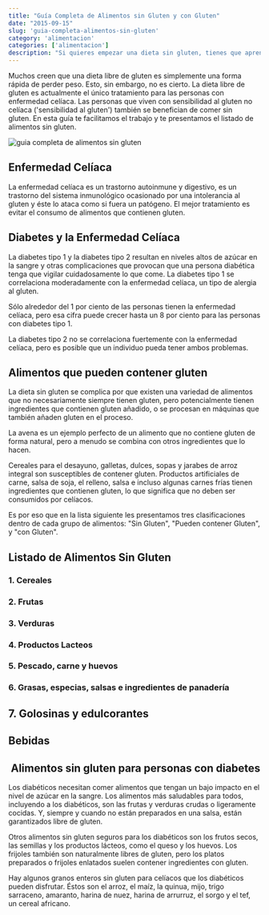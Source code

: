 ```yaml
---
title: "Guía Completa de Alimentos sin Gluten y con Gluten"
date: "2015-09-15"
slug: 'guia-completa-alimentos-sin-gluten'
category: 'alimentacion'
categories: ['alimentacion']
description: "Si quieres empezar una dieta sin gluten, tienes que aprender sobre cuales son los alimentos sin gluten. Esta guía te prepara para el desafío."
---
```


Muchos creen que una dieta libre de gluten es simplemente una forma rápida de perder peso. Esto, sin embargo, no es cierto. La dieta libre de gluten es actualmente el único tratamiento para las personas con enfermedad celíaca. Las personas que viven con sensibilidad al gluten no celíaca ('sensibilidad al gluten') también se benefician de comer sin gluten. En esta guía te facilitamos el trabajo y te presentamos el listado de alimentos sin gluten.

![guia completa de alimentos sin gluten](/images/guia-completa-de-alimentos-sin-gluten.webp)

## Enfermedad Celíaca

La enfermedad celíaca es un trastorno autoinmune y digestivo, es un trastorno del sistema inmunológico ocasionado por una intolerancia al gluten y éste lo ataca como si fuera un patógeno. El mejor tratamiento es evitar el consumo de alimentos que contienen gluten.

## Diabetes y la Enfermedad Celíaca

La diabetes tipo 1 y la diabetes tipo 2 resultan en niveles altos de azúcar en la sangre y otras complicaciones que provocan que una persona diabética tenga que vigilar cuidadosamente lo que come. La diabetes tipo 1 se correlaciona moderadamente con la enfermedad celíaca, un tipo de alergia al gluten.

Sólo alrededor del 1 por ciento de las personas tienen la enfermedad celíaca, pero esa cifra puede crecer hasta un 8 por ciento para las personas con diabetes tipo 1.

La diabetes tipo 2 no se correlaciona fuertemente con la enfermedad celíaca, pero es posible que un individuo pueda tener ambos problemas.

## Alimentos que pueden contener gluten

La dieta sin gluten se complica por que existen una variedad de alimentos que no necesariamente siempre tienen gluten, pero potencialmente tienen ingredientes que contienen gluten añadido, o se procesan en máquinas que también añaden gluten en el proceso.

La avena es un ejemplo perfecto de un alimento que no contiene gluten de forma natural, pero a menudo se combina con otros ingredientes que lo hacen.

Cereales para el desayuno, galletas, dulces, sopas y jarabes de arroz integral son susceptibles de contener gluten. Productos artificiales de carne, salsa de soja, el relleno, salsa e incluso algunas carnes frías tienen ingredientes que contienen gluten, lo que significa que no deben ser consumidos por celíacos.

Es por eso que en la lista siguiente les presentamos tres clasificaciones dentro de cada grupo de alimentos: "Sin Gluten", "Pueden contener Gluten", y "con Gluten".

## Listado de Alimentos Sin Gluten

### 1\. Cereales


<GuiaCereales />

### 2\. Frutas


<GuiaFrutas />

### 3\. Verduras


<GuiaVerduras />

### 4\. Productos Lacteos


<GuiaLacteos />

### 5\. Pescado, carne y huevos


<GuiaLacteos />


### 6\. Grasas, especias, salsas e ingredientes de panadería


<GuiaGrasas />

## 7\. Golosinas y edulcorantes



<GuiaGolosinas />

## Bebidas




<GuiaBebidas />

##  Alimentos sin gluten para personas con diabetes

Los diabéticos necesitan comer alimentos que tengan un bajo impacto en el nivel de azúcar en la sangre. Los alimentos más saludables para todos, incluyendo a los diabéticos, son las frutas y verduras crudas o ligeramente cocidas. Y, siempre y cuando no están preparados en una salsa, están garantizados libre de gluten.

Otros alimentos sin gluten seguros para los diabéticos son los frutos secos, las semillas y los productos lácteos, como el queso y los huevos. Los frijoles también son naturalmente libres de gluten, pero los platos preparados o frijoles enlatados suelen contener ingredientes con gluten.

Hay algunos granos enteros sin gluten para celíacos que los diabéticos pueden disfrutar. Éstos son el arroz, el maíz, la quinua, mijo, trigo sarraceno, amaranto, harina de nuez, harina de arrurruz, el sorgo y el tef, un cereal africano.

